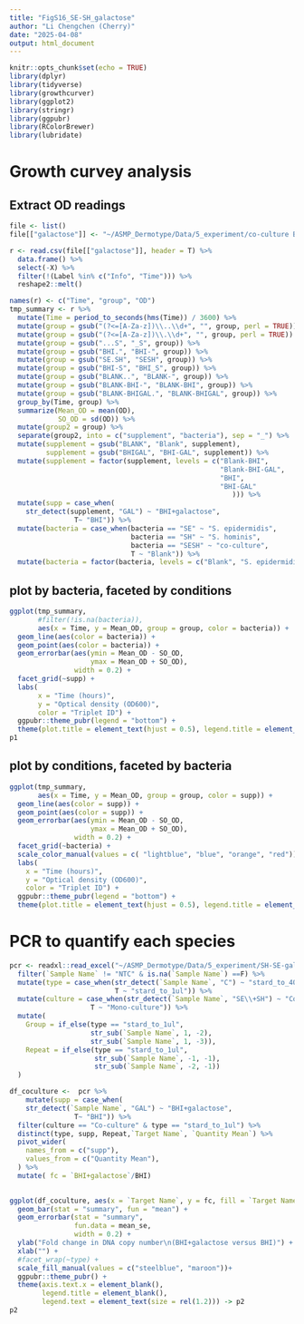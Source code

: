 ```yaml
---
title: "FigS16_SE-SH_galactose"
author: "Li Chengchen (Cherry)"
date: "2025-04-08"
output: html_document
---
```


```r
knitr::opts_chunk$set(echo = TRUE)
library(dplyr)
library(tidyverse)
library(growthcurver)
library(ggplot2)
library(stringr)
library(ggpubr)
library(RColorBrewer)
library(lubridate)
```

# Growth curvey analysis 

## Extract OD readings 

```r
file <- list() 
file[["galactose"]] <- "~/ASMP_Dermotype/Data/5_experiment/co-culture BHI Gal5 02042025 data.csv"

r <- read.csv(file[["galactose"]], header = T) %>% 
  data.frame() %>% 
  select(-X) %>% 
  filter(!(Label %in% c("Info", "Time"))) %>% 
  reshape2::melt() 

names(r) <- c("Time", "group", "OD")
tmp_summary <- r %>% 
  mutate(Time = period_to_seconds(hms(Time)) / 3600) %>% 
  mutate(group = gsub("(?<=[A-Za-z])\\..\\d+", "", group, perl = TRUE)) %>% 
  mutate(group = gsub("(?<=[A-Za-z])\\.\\d+", "", group, perl = TRUE)) %>% 
  mutate(group = gsub("...S", "_S", group)) %>% 
  mutate(group = gsub("BHI.", "BHI-", group)) %>% 
  mutate(group = gsub("SE.SH", "SESH", group)) %>% 
  mutate(group = gsub("BHI-S", "BHI_S", group)) %>% 
  mutate(group = gsub("BLANK..", "BLANK-", group)) %>% 
  mutate(group = gsub("BLANK-BHI-", "BLANK-BHI", group)) %>%
  mutate(group = gsub("BLANK-BHIGAL.", "BLANK-BHIGAL", group)) %>%
  group_by(Time, group) %>% 
  summarize(Mean_OD = mean(OD), 
            SO_OD = sd(OD)) %>% 
  mutate(group2 = group) %>% 
  separate(group2, into = c("supplement", "bacteria"), sep = "_") %>% 
  mutate(supplement = gsub("BLANK", "Blank", supplement),
         supplement = gsub("BHIGAL", "BHI-GAL", supplement)) %>% 
  mutate(supplement = factor(supplement, levels = c("Blank-BHI",
                                                    "Blank-BHI-GAL",
                                                    "BHI",
                                                    "BHI-GAL"
                                                       ))) %>% 
  mutate(supp = case_when(
    str_detect(supplement, "GAL") ~ "BHI+galactose", 
                T~ "BHI")) %>% 
  mutate(bacteria = case_when(bacteria == "SE" ~ "S. epidermidis",
                              bacteria == "SH" ~ "S. hominis",
                              bacteria == "SESH" ~ "co-culture",
                              T ~ "Blank")) %>% 
  mutate(bacteria = factor(bacteria, levels = c("Blank", "S. epidermidis", "S. hominis", "co-culture")))
```


## plot by bacteria, faceted by conditions 

```r
ggplot(tmp_summary,
       #filter(!is.na(bacteria)), 
       aes(x = Time, y = Mean_OD, group = group, color = bacteria)) +
  geom_line(aes(color = bacteria)) +
  geom_point(aes(color = bacteria)) +
  geom_errorbar(aes(ymin = Mean_OD - SO_OD,
                    ymax = Mean_OD + SO_OD), 
                width = 0.2) +
  facet_grid(~supp) +
  labs(
       x = "Time (hours)",
       y = "Optical density (OD600)",
       color = "Triplet ID") +
  ggpubr::theme_pubr(legend = "bottom") +
  theme(plot.title = element_text(hjust = 0.5), legend.title = element_blank()) -> p1
p1
```


## plot by conditions, faceted by bacteria 

```r
ggplot(tmp_summary,
       aes(x = Time, y = Mean_OD, group = group, color = supp)) +
  geom_line(aes(color = supp)) +
  geom_point(aes(color = supp)) +
  geom_errorbar(aes(ymin = Mean_OD - SO_OD,
                    ymax = Mean_OD + SO_OD), 
                width = 0.2) +
  facet_grid(~bacteria) +
  scale_color_manual(values = c( "lightblue", "blue", "orange", "red")) +
  labs(
    x = "Time (hours)",
    y = "Optical density (OD600)",
    color = "Triplet ID") +
  ggpubr::theme_pubr(legend = "bottom") +
  theme(plot.title = element_text(hjust = 0.5), legend.title = element_blank())
```

# PCR to quantify each species 
```r
pcr <- readxl::read_excel("~/ASMP_Dermotype/Data/5_experiment/SH-SE-galactose PCR reading .xlsx") %>%
  filter(`Sample Name` != "NTC" & is.na(`Sample Name`) ==F) %>% 
  mutate(type = case_when(str_detect(`Sample Name`, "C") ~ "stard_to_40ng", 
                          T ~ "stard_to_1ul")) %>% 
  mutate(culture = case_when(str_detect(`Sample Name`, "SE\\+SH") ~ "Co-culture", 
                    T ~ "Mono-culture")) %>% 
  mutate(
    Group = if_else(type == "stard_to_1ul",
                    str_sub(`Sample Name`, 1, -2),
                    str_sub(`Sample Name`, 1, -3)),
    Repeat = if_else(type == "stard_to_1ul",
                     str_sub(`Sample Name`, -1, -1),
                     str_sub(`Sample Name`, -2, -1))
  ) 
```



```r
df_coculture <-  pcr %>% 
    mutate(supp = case_when(
    str_detect(`Sample Name`, "GAL") ~ "BHI+galactose", 
                T~ "BHI")) %>% 
  filter(culture == "Co-culture" & type == "stard_to_1ul") %>% 
  distinct(type, supp, Repeat,`Target Name`, `Quantity Mean`) %>% 
  pivot_wider(
    names_from = c("supp"), 
    values_from = c("Quantity Mean"), 
  ) %>% 
  mutate( fc = `BHI+galactose`/BHI)

  
ggplot(df_coculture, aes(x = `Target Name`, y = fc, fill = `Target Name`)) +
  geom_bar(stat = "summary", fun = "mean") +
  geom_errorbar(stat = "summary", 
                fun.data = mean_se, 
                width = 0.2) +
  ylab("Fold change in DNA copy number\n(BHI+galactose versus BHI)") +
  xlab("") +
  #facet_wrap(~type) +
  scale_fill_manual(values = c("steelblue", "maroon"))+
  ggpubr::theme_pubr() +
  theme(axis.text.x = element_blank(), 
        legend.title = element_blank(), 
        legend.text = element_text(size = rel(1.2))) -> p2
p2
```



